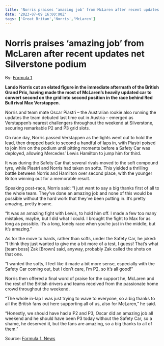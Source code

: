 ```yaml
---
title: 'Norris praises ‘amazing job’ from McLaren after recent updates net Silverstone podium'
date: '2023-07-09 16:00:00Z'
tags: ['Great Britan','Norris','McLaren']
---
```


# Norris praises ‘amazing job’ from McLaren after recent updates net Silverstone podium

By: [Formula 1](https://www.formula1.com/)

<CustomImage src="https://raw.githubusercontent.com/lordksix/f1-posts/main/images/norris-praises-amazing-job-from-mclaren-after-recent-updates-net-silverstone/norris-max-piastri.avif" alt="Norris, Verstappen and Piastri cars during 2023 Great Britan GP" />

**Lando Norris cut an elated figure in the immediate aftermath of the British Grand Prix, having made the most of McLaren’s heavily updated car to convert second on the grid into second position in the race behind Red Bull rival Max Verstappen.**

Norris and team mate Oscar Piastri – the Australian rookie also running the updates the team debuted last time out in Austria – emerged as Verstappen’s nearest challengers throughout the weekend at Silverstone, securing remarkable P2 and P3 grid slots.

On race day, Norris passed Verstappen as the lights went out to hold the lead, then dropped back to second a handful of laps in, with Piastri poised to join him on the podium until pitting moments before a Safety Car was deployed, allowing Mercedes’ Lewis Hamilton to jump him for third.

It was during the Safety Car that several rivals moved to the soft compound tyre, while Piastri and Norris had taken on softs. This yielded a thrilling battle between Norris and Hamilton over second place, with the younger Briton winning out for a memorable result.

Speaking post-race, Norris said: “I just want to say a big thanks first of all to the whole team. They’ve done an amazing job and none of this would be possible without the hard work that they’ve been putting in. It’s pretty amazing, pretty insane.

“It was an amazing fight with Lewis, to hold him off. I made a few too many mistakes, maybe, but I did what I could. I brought the fight to Max for as long as possible. It’s a long, lonely race when you’re just in the middle, but it’s amazing.”

As for the move to hards, rather than softs, under the Safety Car, he joked: “I think they just wanted to give me a bit more of a test, I guess! That’s what [team boss] Zak [Brown] said, anyway, probably Zak called the shots on that one.

“I wanted the softs, I feel like it made a bit more sense, especially with the Safety Car coming out, but I don’t care, I’m P2, so it’s all good!”

<CustomImage src="https://raw.githubusercontent.com/lordksix/f1-posts/main/images/norris-praises-amazing-job-from-mclaren-after-recent-updates-net-silverstone/norris-celebration.avif" alt="Norris celebrating" caption="Norris equalled his career best result with a run to second place" />

Norris then offered a final word of praise for the support he, McLaren and the rest of the British drivers and teams received from the passionate home crowd throughout the weekend.

“The whole in-lap I was just trying to wave to everyone, so a big thanks to all the British fans out here supporting all of us, also for McLaren,” he said.

“Honestly, we should have had a P2 and P3, Oscar did an amazing job all weekend and he should have been P3 today without the Safety Car, so a shame, he deserved it, but the fans are amazing, so a big thanks to all of them.”

Source: [Formula 1: News](https://www.formula1.com/en/latest/article.norris-praises-amazing-job-from-mclaren-after-recent-updates-net-silverstone.3IW9PVqP0vRdjkAvZihS0f.html)